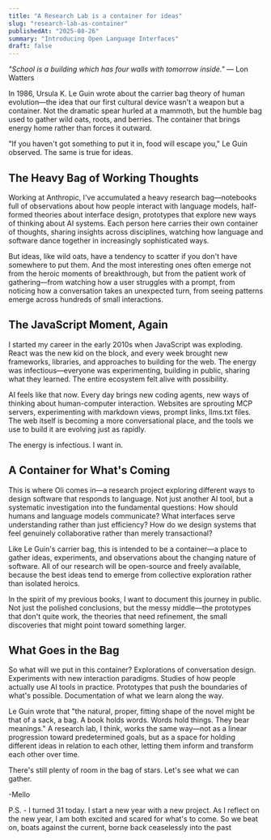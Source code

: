 ```yaml
---
title: "A Research Lab is a container for ideas"
slug: "research-lab-as-container"
publishedAt: "2025-08-26"
summary: "Introducing Open Language Interfaces"
draft: false
---
```


_"School is a building which has four walls with tomorrow inside."_ — Lon Watters

In 1986, Ursula K. Le Guin wrote about the carrier bag theory of human evolution—the idea that our first cultural device wasn't a weapon but a container. Not the dramatic spear hurled at a mammoth, but the humble bag used to gather wild oats, roots, and berries. The container that brings energy home rather than forces it outward.

"If you haven't got something to put it in, food will escape you," Le Guin observed. The same is true for ideas.

## The Heavy Bag of Working Thoughts

Working at Anthropic, I've accumulated a heavy research bag—notebooks full of observations about how people interact with language models, half-formed theories about interface design, prototypes that explore new ways of thinking about AI systems. Each person here carries their own container of thoughts, sharing insights across disciplines, watching how language and software dance together in increasingly sophisticated ways.

But ideas, like wild oats, have a tendency to scatter if you don't have somewhere to put them. And the most interesting ones often emerge not from the heroic moments of breakthrough, but from the patient work of gathering—from watching how a user struggles with a prompt, from noticing how a conversation takes an unexpected turn, from seeing patterns emerge across hundreds of small interactions.

## The JavaScript Moment, Again

I started my career in the early 2010s when JavaScript was exploding. React was the new kid on the block, and every week brought new frameworks, libraries, and approaches to building for the web. The energy was infectious—everyone was experimenting, building in public, sharing what they learned. The entire ecosystem felt alive with possibility.

AI feels like that now. Every day brings new coding agents, new ways of thinking about human-computer interaction. Websites are sprouting MCP servers, experimenting with markdown views, prompt links, llms.txt files. The web itself is becoming a more conversational place, and the tools we use to build it are evolving just as rapidly.

The energy is infectious. I want in.

## A Container for What's Coming

This is where Oli comes in—a research project exploring different ways to design software that responds to language. Not just another AI tool, but a systematic investigation into the fundamental questions: How should humans and language models communicate? What interfaces serve understanding rather than just efficiency? How do we design systems that feel genuinely collaborative rather than merely transactional?

Like Le Guin's carrier bag, this is intended to be a container—a place to gather ideas, experiments, and observations about the changing nature of software. All of our research will be open-source and freely available, because the best ideas tend to emerge from collective exploration rather than isolated heroics.

In the spirit of my previous books, I want to document this journey in public. Not just the polished conclusions, but the messy middle—the prototypes that don't quite work, the theories that need refinement, the small discoveries that might point toward something larger.

## What Goes in the Bag

So what will we put in this container? Explorations of conversation design. Experiments with new interaction paradigms. Studies of how people actually use AI tools in practice. Prototypes that push the boundaries of what's possible. Documentation of what we learn along the way.

Le Guin wrote that "the natural, proper, fitting shape of the novel might be that of a sack, a bag. A book holds words. Words hold things. They bear meanings." A research lab, I think, works the same way—not as a linear progression toward predetermined goals, but as a space for holding different ideas in relation to each other, letting them inform and transform each other over time.

There's still plenty of room in the bag of stars. Let's see what we can gather.

-Mello

P.S. - I turned 31 today. I start a new year with a new project. As I reflect on the new year, I am both excited and scared for what's to come. So we beat on, boats against the current, borne back ceaselessly into the past
